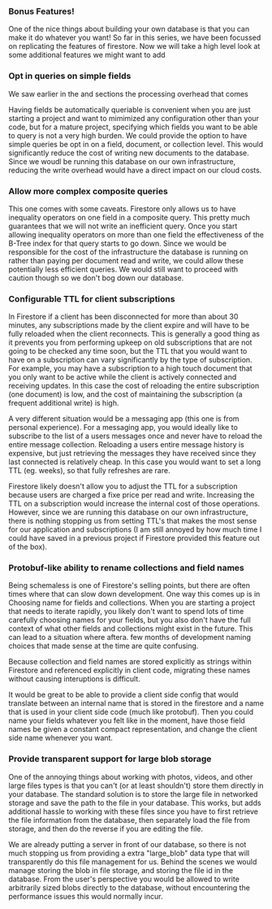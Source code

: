 ### Bonus Features!

One of the nice things about building your own database is that you can make it
do whatever you want! So far in this series, we have been focussed on
replicating the features of firestore. Now we will take a high level look at
some additional features we might want to add

### Opt in queries on simple fields

We saw earlier in the <simple queries> and <simple subscriptions> sections the
processing overhead that comes

Having fields be automatically queriable is convenient when you are just
starting a project and want to mimimized any configuration other than your code,
but for a mature project, specifying which fields you want to be able to query
is not a very high burden. We could provide the option to have simple queries be
opt in on a field, document, or collection level. This would significantly
reduce the cost of writing new documents to the database. Since we woudl be
running this database on our own infrastructure, reducing the write overhead
would have a direct impact on our cloud costs.

### Allow more complex composite queries

This one comes with some caveats. Firestore only allows us to have inequality
operators on one field in a composite query. This pretty much guarantees that we
will not write an inefficient query. Once you start allowing inequality
operators on more than one field the effectiveness of the B-Tree index for that
query starts to go down. Since we would be responsible for the cost of the
infrastructure the database is running on rather than paying per document read
and write, we could allow these potentially less efficient queries. We would
still want to proceed with caution though so we don't bog down our database.

### Configurable TTL for client subscriptions

In Firestore if a client has been disconnected for more than about 30 minutes,
any subscriptions made by the client expire and will have to be fully reloaded
when the client reconnects. This is generally a good thing as it prevents you
from performing upkeep on old subscriptions that are not going to be checked any
time soon, but the TTL that you would want to have on a subscription can vary
significantly by the type of subscription. For example, you may have a
subscription to a high touch document that you only want to be active while the
client is actively connected and receiving updates. In this case the cost of
reloading the entire subscription (one document) is low, and the cost of
maintaining the subscription (a frequent additional write) is high.

A very different situation would be a messaging app (this one is from personal
experience). For a messaging app, you would ideally like to subscribe to the
list of a users messages once and never have to reload the entire message
collection. Reloading a users entire message history is expensive, but just
retrieving the messages they have received since they last connected is
relatively cheap. In this case you would want to set a long TTL (eg. weeks), so
that fully refreshes are rare.

Firestore likely doesn't allow you to adjust the TTL for a subscription because
users are charged a fixe price per read and write. Increasing the TTL on a
subscription would increase the internal cost of those operations. However,
since we are running this database on our own infrastructure, there is nothing
stopping us from setting TTL's that makes the most sense for our application and
subscriptions (I am still annoyed by how much time I could have saved in a
previous project if Firestore provided this feature out of the box).

### Protobuf-like ability to rename collections and field names

Being schemaless is one of Firestore's selling points, but there are often times
where that can slow down development. One way this comes up is in Choosing name
for fields and collections. When you are starting a project that needs to
iterate rapidly, you likely don't want to spend lots of time carefully choosing
names for your fields, but you also don't have the full context of what other
fields and collections might exist in the future. This can lead to a situation
where aftera. few months of development naming choices that made sense at the
time are quite confusing.

Because collection and field names are stored explicitly as strings within
Firestore and referenced explicitly in client code, migrating these names
without causing interuptions is difficult.

It would be great to be able to provide a client side config that would
translate between an internal name that is stored in the firestore and a name
that is used in your client side code (much like protobuf). Then you could name
your fields whatever you felt like in the moment, have those field names be
given a constant compact representation, and change the client side name
whenever you want.

### Provide transparent support for large blob storage

One of the annoying things about working with photos, videos, and other large
files types is that you can't (or at least shouldn't) store them directly in
your database. The standard solution is to store the large file in networked
storage and save the path to the file in your database. This works, but adds
additional hassle to working with these files since you have to first retrieve
the file information from the database, then separately load the file from
storage, and then do the reverse if you are editing the file.

We are already putting a server in front of our database, so there is not much
stopping us from providing a extra "large_blob" data type that will
transparently do this file management for us. Behind the scenes we would manage
storing the blob in file storage, and storing the file id in the database. From
the user's perspective you would be allowed to write arbitrarily sized blobs
directly to the database, without encountering the performance issues this would
normally incur.
